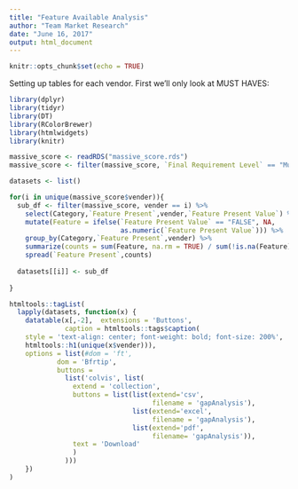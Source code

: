 ```yaml
---
title: "Feature Available Analysis"
author: "Team Market Research"
date: "June 16, 2017"
output: html_document
---
```


```r
knitr::opts_chunk$set(echo = TRUE)
```


Setting up tables for each vendor. First we'll only look at MUST HAVES:


```r
library(dplyr)
library(tidyr)
library(DT)
library(RColorBrewer)
library(htmlwidgets)
library(knitr)

massive_score <- readRDS("massive_score.rds")
massive_score <- filter(massive_score, `Final Requirement Level` == "Must have")

datasets <- list()

for(i in unique(massive_score$vender)){
  sub_df <- filter(massive_score, vender == i) %>%
    select(Category,`Feature Present`,vender,`Feature Present Value`) %>%
    mutate(Feature = ifelse(`Feature Present Value` == "FALSE", NA,
                            as.numeric(`Feature Present Value`))) %>%
    group_by(Category,`Feature Present`,vender) %>%
    summarize(counts = sum(Feature, na.rm = TRUE) / sum(!is.na(Feature))) %>%
    spread(`Feature Present`,counts) 
  
  datasets[[i]] <- sub_df
    
}

htmltools::tagList(
  lapply(datasets, function(x) {
    datatable(x[,-2],  extensions = 'Buttons',
              caption = htmltools::tags$caption(
    style = 'text-align: center; font-weight: bold; font-size: 200%',
    htmltools::h1(unique(x$vender))),
    options = list(#dom = 'ft',
            dom = 'Bfrtip',
            buttons =
              list('colvis', list(
                extend = 'collection',
                buttons = list(list(extend='csv',
                                    filename = 'gapAnalysis'),
                               list(extend='excel',
                                    filename = 'gapAnalysis'),
                               list(extend='pdf',
                                    filename= 'gapAnalysis')),
                text = 'Download'
                )
              )))
    })
)
```



